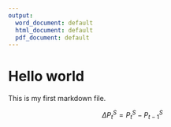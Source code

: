 ```yaml
---
output:
  word_document: default
  html_document: default
  pdf_document: default
---
```

# Hello world
This is my first markdown file.

$$\Delta P_{t}^S =P_t^S - P_{t-1}^S  $$